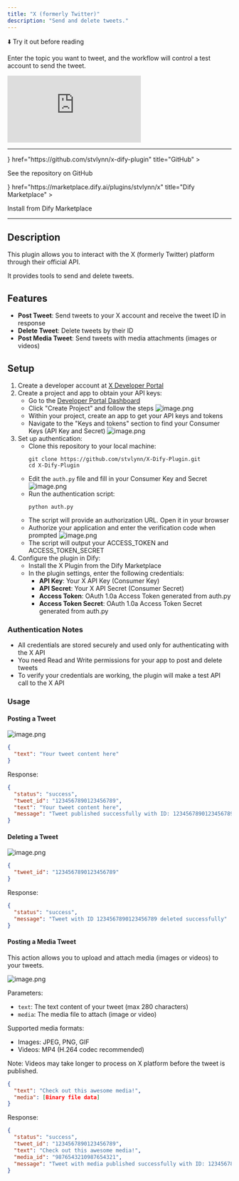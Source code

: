 ```yaml
---
title: "X (formerly Twitter)"
description: "Send and delete tweets."
---
```


⬇️ Try it out before reading

<Callout title="How to use">Enter the topic you want to tweet, and the workflow will control a test account to send the tweet.</Callout>

<iframe
 src="http://instance.hellodify.com/chatbot/PiSEbSPbx294M0UQ"
 style={{
   width: '100%',
   minHeight: '500px'
 }}
 frameBorder="0"
 allow="microphone">
</iframe>

---

<Cards>
  <Card 
    icon={<i className="ri-github-fill" />} 
    href="https://github.com/stvlynn/x-dify-plugin" 
    title="GitHub"
  >
  <p>See the repository on GitHub</p>
  </Card>
  <Card 
    icon={<i className="ri-store-2-line" />} 
    href="https://marketplace.dify.ai/plugins/stvlynn/x" 
    title="Dify Marketplace"
  >
  <p>Install from Dify Marketplace</p>
  </Card>
</Cards>

---

## Description

This plugin allows you to interact with the X (formerly Twitter) platform through their official API. 

It provides tools to send and delete tweets.

## Features

- **Post Tweet**: Send tweets to your X account and receive the tweet ID in response
- **Delete Tweet**: Delete tweets by their ID
- **Post Media Tweet**: Send tweets with media attachments (images or videos)

## Setup

1. Create a developer account at [X Developer Portal](https://developer.twitter.com/)
2. Create a project and app to obtain your API keys:
   - Go to the [Developer Portal Dashboard](https://developer.twitter.com/en/portal/dashboard)
   - Click "Create Project" and follow the steps
   ![image.png](https://s2.loli.net/2025/05/15/TXPEe3tQmszhSfK.png)
   - Within your project, create an app to get your API keys and tokens
   - Navigate to the "Keys and tokens" section to find your Consumer Keys (API Key and Secret)
   ![image.png](https://s2.loli.net/2025/05/15/u8RxPvQoYVfDksr.png)
3. Set up authentication:
   - Clone this repository to your local machine:
     ```
     git clone https://github.com/stvlynn/X-Dify-Plugin.git
     cd X-Dify-Plugin
     ```
   - Edit the `auth.py` file and fill in your Consumer Key and Secret
   ![image.png](https://s2.loli.net/2025/05/15/XGa6fQjeI7HTsck.png)
   - Run the authentication script:
     ```
     python auth.py
     ```
   - The script will provide an authorization URL. Open it in your browser
   - Authorize your application and enter the verification code when prompted
   ![image.png](https://s2.loli.net/2025/05/15/UJPdYHaqThkAQnR.png)
   - The script will output your ACCESS_TOKEN and ACCESS_TOKEN_SECRET
4. Configure the plugin in Dify:
   - Install the X Plugin from the Dify Marketplace
   - In the plugin settings, enter the following credentials:
     - **API Key**: Your X API Key (Consumer Key)
     - **API Secret**: Your X API Secret (Consumer Secret)
     - **Access Token**: OAuth 1.0a Access Token generated from auth.py
     - **Access Token Secret**: OAuth 1.0a Access Token Secret generated from auth.py

### Authentication Notes

- All credentials are stored securely and used only for authenticating with the X API
- You need Read and Write permissions for your app to post and delete tweets
- To verify your credentials are working, the plugin will make a test API call to the X API

### Usage

#### Posting a Tweet

![image.png](https://s2.loli.net/2025/05/15/QgHeYb6BGDUFipL.png)

```json
{
  "text": "Your tweet content here"
}
```

Response:
```json
{
  "status": "success",
  "tweet_id": "1234567890123456789",
  "text": "Your tweet content here",
  "message": "Tweet published successfully with ID: 1234567890123456789"
}
```

#### Deleting a Tweet

![image.png](https://s2.loli.net/2025/05/15/u3vP9NWbkflzH8x.png)

```json
{
  "tweet_id": "1234567890123456789"
}
```

Response:
```json
{
  "status": "success",
  "message": "Tweet with ID 1234567890123456789 deleted successfully"
}
```

#### Posting a Media Tweet

This action allows you to upload and attach media (images or videos) to your tweets.

![image.png](https://s2.loli.net/2025/05/15/dgBr9VzOMQota6y.png)

Parameters:
- `text`: The text content of your tweet (max 280 characters)
- `media`: The media file to attach (image or video)

Supported media formats:
- Images: JPEG, PNG, GIF
- Videos: MP4 (H.264 codec recommended)

Note: Videos may take longer to process on X platform before the tweet is published.

```json
{
  "text": "Check out this awesome media!",
  "media": [Binary file data]
}
```

Response:
```json
{
  "status": "success",
  "tweet_id": "1234567890123456789",
  "text": "Check out this awesome media!",
  "media_id": "9876543210987654321",
  "message": "Tweet with media published successfully with ID: 1234567890123456789"
}
```
